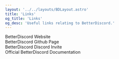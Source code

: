 ---
layout: '../../layouts/BDLayout.astro'
title: 'Links'
og_title: 'Links'
og_desc: 'Useful links relating to BetterDiscord.'
---


<ExternalLink href='https://betterdiscord.app/'>BetterDiscord Website</ExternalLink>
<br />
<ExternalLink href='https://github.com/BetterDiscord/BetterDiscord'>BetterDiscord Github Page</ExternalLink>
<br />
<ExternalLink href='https://betterdiscord.app/invite'>BetterDiscord Discord Invite</ExternalLink>
<br />
<ExternalLink href="https://docs.betterdiscord.app">Official BetterDiscord Documentation</ExternalLink>
